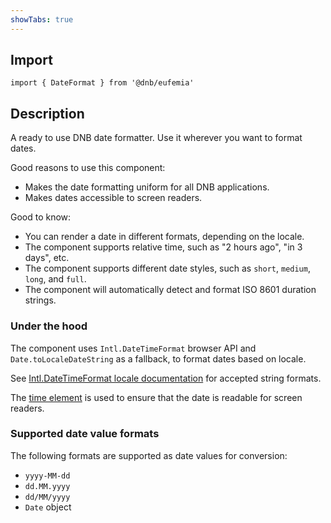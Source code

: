 ```yaml
---
showTabs: true
---
```



## Import

```tsx
import { DateFormat } from '@dnb/eufemia'
```

## Description

A ready to use DNB date formatter. Use it wherever you want to format dates.

Good reasons to use this component:

- Makes the date formatting uniform for all DNB applications.
- Makes dates accessible to screen readers.

Good to know:

- You can render a date in different formats, depending on the locale.
- The component supports relative time, such as "2 hours ago", "in 3 days", etc.
- The component supports different date styles, such as `short`, `medium`, `long`, and `full`.
- The component will automatically detect and format ISO 8601 duration strings.

### Under the hood

The component uses `Intl.DateTimeFormat` browser API and `Date.toLocaleDateString` as a fallback, to format dates based on locale.

See [Intl.DateTimeFormat locale documentation](https://developer.mozilla.org/en-US/docs/Web/JavaScript/Reference/Global_Objects/Intl#locales_argument) for accepted string formats.

The [time element](https://developer.mozilla.org/en-US/docs/Web/HTML/Reference/Elements/time) is used to ensure that the date is readable for screen readers.

### Supported date value formats

The following formats are supported as date values for conversion:

- `yyyy-MM-dd`
- `dd.MM.yyyy`
- `dd/MM/yyyy`
- `Date` object

